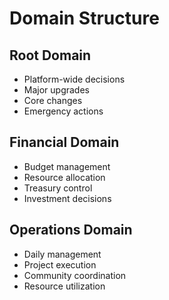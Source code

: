 # Domain Structure

## Root Domain

- Platform-wide decisions
- Major upgrades
- Core changes
- Emergency actions

## Financial Domain

- Budget management
- Resource allocation
- Treasury control
- Investment decisions

## Operations Domain

- Daily management
- Project execution
- Community coordination
- Resource utilization
